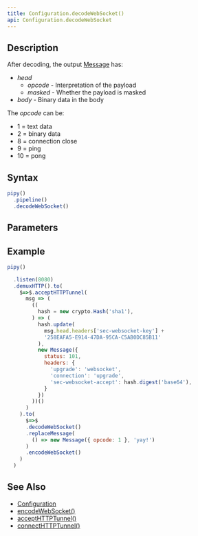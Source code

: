 ```yaml
---
title: Configuration.decodeWebSocket()
api: Configuration.decodeWebSocket
---
```


## Description

<Summary/>

<FilterDiagram
  name="decodeWebSocket"
  input="Data"
  output="Message"
/>

After decoding, the output [Message](/reference/api/Message) has:

* _head_
  - _opcode_ - Interpretation of the payload
  - _masked_ - Whether the payload is masked
* _body_ - Binary data in the body

The _opcode_ can be:

* 1 = text data
* 2 = binary data
* 8 = connection close
* 9 = ping
* 10 = pong

## Syntax

``` js
pipy()
  .pipeline()
  .decodeWebSocket()
```

## Parameters

<Parameters/>

## Example

``` js
pipy()

  .listen(8080)
  .demuxHTTP().to(
    $=>$.acceptHTTPTunnel(
      msg => (
        ((
          hash = new crypto.Hash('sha1'),
        ) => (
          hash.update(
            msg.head.headers['sec-websocket-key'] +
            '258EAFA5-E914-47DA-95CA-C5AB0DC85B11'
          ),
          new Message({
            status: 101,
            headers: {
              'upgrade': 'websocket',
              'connection': 'upgrade',
              'sec-websocket-accept': hash.digest('base64'),
            }
          })
        ))()
      )
    ).to(
      $=>$
      .decodeWebSocket()
      .replaceMessage(
        () => new Message({ opcode: 1 }, 'yay!')
      )
      .encodeWebSocket()
    )
  )
```

## See Also

* [Configuration](/reference/api/Configuration)
* [encodeWebSocket()](/reference/api/Configuration/encodeWebSocket)
* [acceptHTTPTunnel()](/reference/api/Configuration/acceptHTTPTunnel)
* [connectHTTPTunnel()](/reference/api/Configuration/connectHTTPTunnel)
